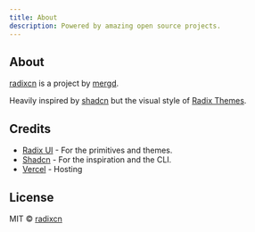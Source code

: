 ```yaml
---
title: About
description: Powered by amazing open source projects.
---
```


## About

[radixcn](https://ui.fldr.zip) is a project by [mergd](https://fldr.zip).

Heavily inspired by [shadcn](https://ui.shadcn.com) but the visual style of [Radix Themes](https://radix-ui.com/themes/).

## Credits

- [Radix UI](https://radix-ui.com) - For the primitives and themes.
- [Shadcn](https://ui.shadcn.com) - For the inspiration and the CLI.
- [Vercel](https://vercel.com) - Hosting

## License

MIT © [radixcn](https://ui.fldr.zip)
